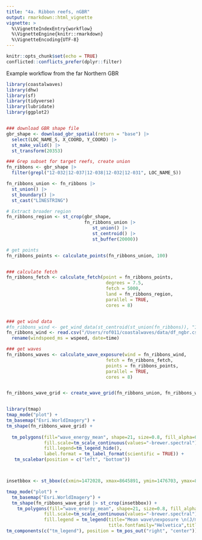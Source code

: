 ```yaml
---
title: "4a. Ribbon reefs, nGBR"
output: rmarkdown::html_vignette
vignette: >
  %\VignetteIndexEntry{workflow}
  %\VignetteEngine{knitr::rmarkdown}
  %\VignetteEncoding{UTF-8}
---
```


```r
knitr::opts_chunk$set(echo = TRUE)
conflicted::conflicts_prefer(dplyr::filter)
```

Example workflow from the far Northern GBR

```r


library(coastalwaves)
library(dhw)
library(sf)
library(tidyverse)
library(lubridate)
library(ggplot2)


### download GBR shape file
gbr_shape <- download_gbr_spatial(return = "base") |>
  select(LOC_NAME_S, X_COORD, Y_COORD) |> 
  st_make_valid() |> 
  st_transform(20353)

### Grep subset for target reefs, create union
fn_ribbons <- gbr_shape |> 
  filter(grepl("12-032|12-037|12-038|12-032|12-031", LOC_NAME_S))

fn_ribbons_union <- fn_ribbons |>
  st_union() |>
  st_boundary() |>
  st_cast("LINESTRING")

# Extract broader region
fn_ribbons_region <- st_crop(gbr_shape, 
                             fn_ribbons_union |>
                                st_union() |> 
                                st_centroid() |> 
                                st_buffer(20000))

# get points
fn_ribbons_points <- calculate_points(fn_ribbons_union, 100)


### calculate fetch
fn_ribbons_fetch <- calculate_fetch(point = fn_ribbons_points, 
                                     degrees = 7.5, 
                                     fetch = 5000, 
                                     land = fn_ribbons_region, 
                                     parallel = TRUE, 
                                     cores = 8)


### get wind data
#fn_ribbons_wind <- get_wind_data(st_centroid(st_union(fn_ribbons)), "1989-09-01", "1989-09-10")
fn_ribbons_wind <- read.csv("/Users/rof011/coastalwaves/data/df_ngbr.csv") |> 
  rename(windspeed_ms = wspeed, date=time)

### get waves
fn_ribbons_waves <- calculate_wave_exposure(wind = fn_ribbons_wind, 
                                     fetch = fn_ribbons_fetch, 
                                     points = fn_ribbons_points, 
                                     parallel = TRUE, 
                                     cores = 8) 


fn_ribbons_wave_grid <- create_wave_grid(fn_ribbons_union, fn_ribbons_waves, interval = 100, width = 100)


library(tmap) 
tmap_mode("plot") +
tm_basemap("Esri.WorldImagery") +
tm_shape(fn_ribbons_wave_grid) +
  
  tm_polygons(fill="wave_energy_mean", shape=21, size=0.8, fill_alpha=0.8,
              fill.scale=tm_scale_continuous(values="-brewer.spectral"),
              fill.legend=tm_legend_hide(),
              label.format = tm_label_format(scientific = TRUE)) +
   tm_scalebar(position = c("left", "bottom"))




```



```r


insetbbox <- st_bbox(c(xmin=1472028, xmax=8645891, ymin=1476703, ymax=8648071)) 

tmap_mode("plot") +
  tm_basemap("Esri.WorldImagery") +
  tm_shape(fn_ribbons_wave_grid |> st_crop(insetbbox)) +
    tm_polygons(fill="wave_energy_mean", shape=21, size=0.8, fill_alpha=0.8,
              fill.scale=tm_scale_continuous(values="-brewer.spectral"),
              fill.legend = tm_legend(title="Mean wave\nexposure \n(J/m/s)",
                                      title.fontfamily="Helvetica",title.size=1)) +
tm_components(c("tm_legend"), position = tm_pos_out("right", "center"))#, bg.color = "grey95")



```

